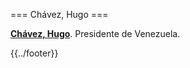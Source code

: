 <noinclude>{{header|1=Hugo Chávez}}</noinclude>

<includeonly>=== Chávez, Hugo ===</includeonly>

'''[[chavez-hugo|Chávez, Hugo]]'''. Presidente de Venezuela.

<noinclude>{{../footer}}</noinclude>
